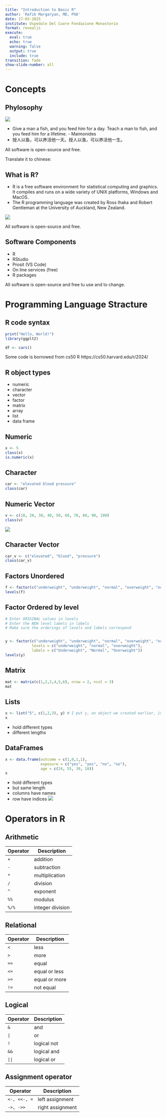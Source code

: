 ```yaml
---
title: "Introduction to Basic R"
author: 'Rafik Margaryan, MD, PhD'
date: 17-03-2025
institute: Ospedale Del Cuore Fondazione Monasterio
format: revealjs
execute:
  eval: true
  echo: true
  warning: false
  output: true
  include: true
transition: fade
show-slide-number: all
---
```


# Concepts

## Phylosophy

![](/images/Rlogo.png){fig-align="center"}

-   Give a man a fish, and you feed him for a day. Teach a man to fish, and you feed him for a lifetime. - Maimonides
-   授人以鱼，可以养活他一天。授人以渔，可以养活他一生。

::: aside
All software is open-source and free.
:::

::: notes
Translate it to chinese:
:::

## What is R?

-   R is a free software environment for statistical computing and graphics. It compiles and runs on a wide variety of UNIX platforms, Windows and MacOS.
-   The R programming language was created by Ross Ihaka and Robert Gentleman at the University of Auckland, New Zealand.

![](images/rgrh.jpeg){fig-align="right"}

::: aside
All software is open-source and free.
:::

## Software Components

-   R
-   RStudio
-   Prosit (VS Code)
-   On line services (free)
-   R packages

::: aside
All software is open-source and free tu use and to change.
:::

# Programming Language Stracture

## R code syntax

``` .r
print("Hello, World!")
library(ggplt2)

df <- cars()
```

::: aside
Some code is borrowed from cs50 R https://cs50.harvard.edu/r/2024/
:::

## R object types

-   numeric
-   character
-   vector
-   factor
-   matrix
-   array
-   list
-   data frame

## Numeric

``` .r
x <- 5
class(x)
is.numeric(x)
```

## Character

``` .r
car <- "elevated blood pressure"
class(car)
```

## Numeric Vector

``` .r
v <- c(10, 20, 30, 40, 50, 60, 70, 80, 90, 100)
class(v)
```

![](images/Vectors-in-R.jpg){fig-align="right"}

## Character Vector

``` .r
car_v <- c("elevated", "blood", "pressure")
class(car_v)
```

## Factors Unordered

``` .r
f <- factor(c("underweight", "underweight", "normal", "overweight", "normal"))
levels(f)
```

## Factor Ordered by level

``` .r
# Enter ORIGINAL values in levels
# Enter the NEW level labels in labels
# Make sure the orderings of levels and labels correspond


y <- factor(c("underweight", "underweight", "normal", "overweight", "normal"),
            levels = c("underweight", "normal", "overweight"),
            labels = c("Underweight", "Normal", "Overweight"))
levels(y)
```

## Matrix

``` .r
mat <- matrix(c(1,2,3,4,5,6), nrow = 2, ncol = 3)
mat 
```

## Lists

``` r
x <- list("5", c(1,2,3), y) # I put y, an object we created earlier, in this list
x
```

-   hold different types
-   different lengths

## DataFrames

``` r
x <- data.frame(outcome = c(1,0,1,1),
                exposure = c("yes", "yes", "no", "no"),
                age = c(24, 55, 39, 18))
x
```

-   hold different types
-   but same length
-   columns have names
-   row have indices ![](images/dataframe.png)

# Operators in R

## Arithmetic

| Operator | Description      |
|----------|------------------|
| `+`      | addition         |
| `-`      | subtraction      |
| `*`      | multiplication   |
| `/`      | division         |
| `^`      | exponent         |
| `%%`     | modulus          |
| `%/%`    | integer division |


## Relational

| Operator | Description      |
|----------|------------------|
| `<`      | less             |
| `>`      | more             |
| `==`     | equal            |
| `<=`     | equal or less    |
| `>=`     | equal or more    |
| `!=`     | not equal        |


## Logical

| Operator | Description      |
|----------|------------------|
| `&`      | and              |
| `|`      | or               |
| `!`      | logical not      |
| `&&`     | logical and      |
| `||`     | logical or       |

## Assignment operator

| Operator | Description      |
|----------|---------------------|
| `<-, <<-, =`| left assignment  |
| `->, ->>`   | right assignment |



